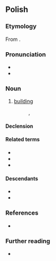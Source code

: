 ==Polish==

===Etymology===
From {{etyl|gmh|pl}} {{m|gmh|*būding||building, structure}}.

===Pronunciation===
* {{IPA|[buˈdɨnɛk]|lang=pl}}
* {{audio|Pl-budynek.ogg|Audio|lang=pl}}

===Noun===
{{pl-noun|m-in}}

# [[building]]
#: {{syn|pl|budowla}}, {{l|pl|gmach}}

====Declension====
{{pl-decl-noun-m-in|budyn|k|u|budynek}}

====Related terms====
* {{l|pl|buda}}
* {{l|pl|budować}}
* {{l|pl|budulec}}

====Descendants====
* {{desc|be|буды́нак|bor=1}}
* {{desc|uk|буди́нок|bor=1}}

===References===
* {{R:ru:Chernykh|page=321|vol=1|здание}}

===Further reading===
* {{R:PWN}}
